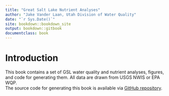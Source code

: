 ```yaml
--- 
title: "Great Salt Lake Nutrient Analyses"
author: "Jake Vander Laan, Utah Division of Water Quality"
date: "`r Sys.Date()`"
site: bookdown::bookdown_site
output: bookdown::gitbook
documentclass: book
---
```


# Introduction {-}
This book contains a set of GSL water quality and nutrient analyses, figures, and code for generating them. All data are drawn from USGS NWIS or EPA WQP.  
The source code for generating this book is available via [GitHub repository](https://github.com/jakevl/gsl-nutrients-2019){target="_blank"}.  


